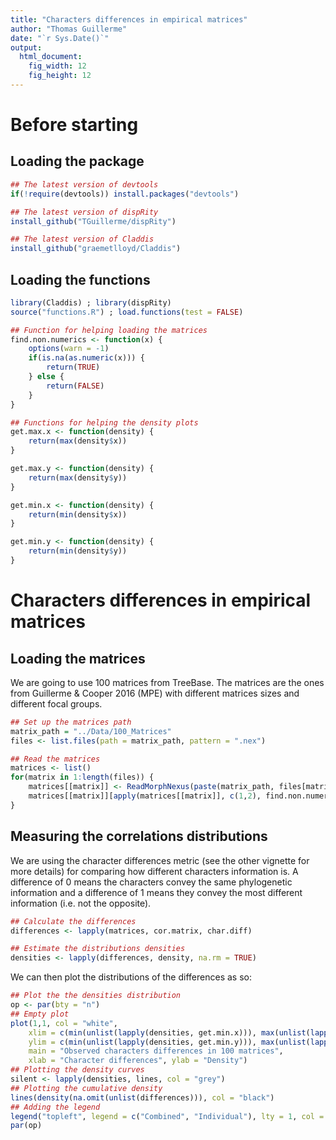 ```yaml
---
title: "Characters differences in empirical matrices"
author: "Thomas Guillerme"
date: "`r Sys.Date()`"
output:
  html_document:
    fig_width: 12
    fig_height: 12
---
```


Before starting
===============

Loading the package
-----------------------------------

```r
## The latest version of devtools
if(!require(devtools)) install.packages("devtools")

## The latest version of dispRity 
install_github("TGuillerme/dispRity")

## The latest version of Claddis
install_github("graemetlloyd/Claddis")
```

Loading the functions
-----------------------------------


```r
library(Claddis) ; library(dispRity)
source("functions.R") ; load.functions(test = FALSE)

## Function for helping loading the matrices
find.non.numerics <- function(x) {
    options(warn = -1)
    if(is.na(as.numeric(x))) {
        return(TRUE)
    } else {
        return(FALSE)
    }
}

## Functions for helping the density plots
get.max.x <- function(density) {
    return(max(density$x))
}

get.max.y <- function(density) {
    return(max(density$y))
}

get.min.x <- function(density) {
    return(min(density$x))
}

get.min.y <- function(density) {
    return(min(density$y))
}
```

Characters differences in empirical matrices
===============

Loading the matrices
-----------------------------------

We are going to use 100 matrices from TreeBase.
The matrices are the ones from Guillerme & Cooper 2016 (MPE) with different matrices sizes and different focal groups.

```r
## Set up the matrices path
matrix_path = "../Data/100_Matrices"
files <- list.files(path = matrix_path, pattern = ".nex")

## Read the matrices
matrices <- list()
for(matrix in 1:length(files)) {
    matrices[[matrix]] <- ReadMorphNexus(paste(matrix_path, files[matrix], sep ="/"))$matrix
    matrices[[matrix]][apply(matrices[[matrix]], c(1,2), find.non.numerics)] <- "?"
}
```

Measuring the correlations distributions
-----------------------------------

We are using the character differences metric (see the other vignette for more details) for comparing how different characters information is.
A difference of 0 means the characters convey the same phylogenetic information and a difference of 1 means they convey the most different information (i.e. not the opposite).

```r
## Calculate the differences
differences <- lapply(matrices, cor.matrix, char.diff)

## Estimate the distributions densities
densities <- lapply(differences, density, na.rm = TRUE)
```

We can then plot the distributions of the differences as so:

```r
## Plot the the densities distribution
op <- par(bty = "n")
## Empty plot
plot(1,1, col = "white",
    xlim = c(min(unlist(lapply(densities, get.min.x))), max(unlist(lapply(densities, get.max.x)))),
    ylim = c(min(unlist(lapply(densities, get.min.y))), max(unlist(lapply(densities, get.max.y)))),
    main = "Observed characters differences in 100 matrices",
    xlab = "Character differences", ylab = "Density")
## Plotting the density curves
silent <- lapply(densities, lines, col = "grey")
## Plotting the cumulative density
lines(density(na.omit(unlist(differences))), col = "black")
## Adding the legend
legend("topleft", legend = c("Combined", "Individual"), lty = 1, col = c("black", "grey"))
par(op)
```
